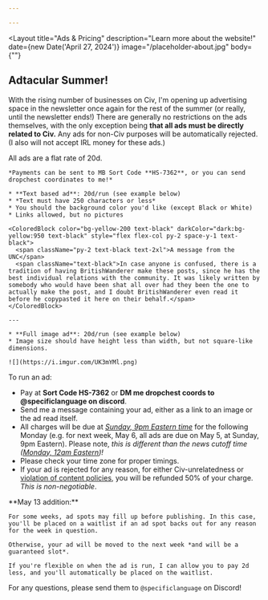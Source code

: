 ```yaml
---

---
```


<Layout
  title="Ads & Pricing"
  description="Learn more about the website!"
  date={new Date('April 27, 2024')}
  image="/placeholder-about.jpg"
  body={""}
>

  ## Adtacular Summer!

  With the rising number of businesses on Civ, I'm opening up advertising space in the newsletter once again for the rest of the summer (or really, until the newsletter ends!) There are generally no restrictions on the ads themselves, with the only exception being **that all ads must be directly related to Civ.** Any ads for non-Civ purposes will be automatically rejected. (I also will not accept IRL money for these ads.)

  All ads are a flat rate of 20d.

  <ColoredBlock color="bg-red-200" darkColor="dark:bg-red-950">

    *Payments can be sent to MB Sort Code **HS-7362**, or you can send dropchest coordinates to me!*

    * **Text based ad**: 20d/run (see example below)
    * *Text must have 250 characters or less*
    * You should the background color you'd like (except Black or White)
    * Links allowed, but no pictures

    <ColoredBlock color="bg-yellow-200 text-black" darkColor="dark:bg-yellow:950 text-black" style="flex flex-col py-2 space-y-1 text-black">
      <span className="py-2 text-black text-2xl">A message from the UNC</span>
      <span className="text-black">In case anyone is confused, there is a tradition of having BritishWanderer make these posts, since he has the best individual relations with the community. It was likely written by somebody who would have been shat all over had they been the one to actually make the post, and I doubt BritishWanderer even read it before he copypasted it here on their behalf.</span>
    </ColoredBlock>

    ---

    * **Full image ad**: 20d/run (see example below)
    * Image size should have height less than width, but not square-like dimensions.

    ![](https://i.imgur.com/UK3mYMl.png)

  </ColoredBlock>

  To run an ad:
  - Pay at **Sort Code HS-7362** or **DM me dropchest coords to @specificlanguage on discord**.
  - Send me a message containing your ad, either as a link to an image or the ad read itself.
  - All charges will be due at *[Sunday, 9pm Eastern time](https://time.is/compare/0900PM_05_May_2024_in_New_York)* for the following Monday (e.g. for next week, May 6, all ads are due on May 5, at Sunday, 9pm Eastern). Please note, *this is different than the news cutoff time ([Monday, 12am Eastern](https://time.is/compare/1200AM_06_May_2024_in_New_York))!*
  - Please check your time zone for proper timings.
  - If your ad is rejected for any reason, for either Civ-unrelatedness or [violation of content policies](https://www.reddit.com/r/CivMC/wiki/index), you will be refunded 50% of your charge. *This is non-negotiable*.

  <ColoredBlock color="bg-orange-200" darkColor="dark:bg-orange-950">
    **May 13 addition:**

    For some weeks, ad spots may fill up before publishing. In this case, you'll be placed on a waitlist if an ad spot backs out for any reason for the week in question.

    Otherwise, your ad will be moved to the next week *and will be a guaranteed slot*.

    If you're flexible on when the ad is run, I can allow you to pay 2d less, and you'll automatically be placed on the waitlist.
  </ColoredBlock>

  For any questions, please send them to `@specificlanguage` on Discord!
</Layout>
